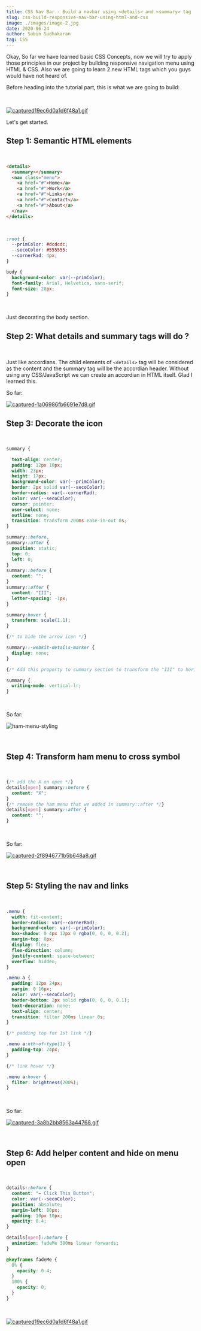 ```yaml
---
title: CSS Nav Bar - Build a navbar using <details> and <summary> tag
slug: css-build-responsive-nav-bar-using-html-and-css
image: ./images/image-2.jpg
date: 2020-06-24
author: Subin Sudhakaran
tag: CSS
---
```


<div className="posts-wrapper">

Okay, So far we have learned basic CSS Concepts, now we will try to apply those principles in our project by building responsive navigation menu using HTML & CSS.
Also we are going to learn 2 new HTML tags which you guys would have not heard of.

Before heading into the tutorial part, this is what we are going to build:

<br/>

[![captured19ec6d0a1d6f48a1.gif](https://s7.gifyu.com/images/captured19ec6d0a1d6f48a1.gif)](https://gifyu.com/image/u1vZ)

Let's get started.

## Step 1: Semantic HTML elements

<br/>

```html
<details>
  <summary></summary>
  <nav class="menu">
    <a href="#">Home</a>
    <a href="#">Work</a>
    <a href="#">Links</a>
    <a href="#">Contact</a>
    <a href="#">About</a>
  </nav>
</details>
```

<br/>

```css
:root {
  --primColor: #dcdcdc;
  --secoColor: #555555;
  --cornerRad: 4px;
}

body {
  background-color: var(--primColor);
  font-family: Arial, Helvetica, sans-serif;
  font-size: 20px;
}
```

<br/>

Just decorating the body section.

## Step 2: What details and summary tags will do ?

<br/>

Just like accordians. The child elements of ```<details>``` tag will be considered as the content and the summary tag will be the accordian header. Without using any CSS/JavaScript we can create an accordian in HTML itself. Glad I learned this.

So far:

[![captured-1a06986fb6691e7d8.gif](https://s7.gifyu.com/images/captured-1a06986fb6691e7d8.gif)](https://gifyu.com/image/u1DL)

## Step 3: Decorate the icon

<br/>

```css
summary {

  text-align: center;
  padding: 12px 10px;
  width: 23px;
  height: 17px;
  background-color: var(--primColor);
  border: 2px solid var(--secoColor);
  border-radius: var(--cornerRad);
  color: var(--secoColor);
  cursor: pointer;
  user-select: none;
  outline: none;
  transition: transform 200ms ease-in-out 0s;
}

summary::before,
summary::after {
  position: static;
  top: 0;
  left: 0;
}
summary::before {
  content: "";
}
summary::after {
  content: "III";
  letter-spacing: -1px;
}

summary:hover {
  transform: scale(1.1);
}

{/* to hide the arrow icon */}

summary::-webkit-details-marker {
  display: none;
}

{/* Add this property to summary section to transform the "III" to horizontal position */}

summary {
  writing-mode: vertical-lr;
}
```

<br/>

So far:

![ham-menu-styling](./images/ham-menu-1.PNG)

<br/>

## Step 4: Transform ham menu to cross symbol

<br/>

```css
{/* add the X on open */}
details[open] summary::before {
  content: "X";
}
{/* remove the ham menu that we added in summary::after */}
details[open] summary::after {
  content: "";
}
```

<br/>

So far:

[![captured-2f8946771b5b648a8.gif](https://s7.gifyu.com/images/captured-2f8946771b5b648a8.gif)](https://gifyu.com/image/u11g)

<br/>

## Step 5: Styling the nav and links

<br/>

```css
.menu {
  width: fit-content;
  border-radius: var(--cornerRad);
  background-color: var(--primColor);
  box-shadow: 0 4px 12px 0 rgba(0, 0, 0, 0.2);
  margin-top: 8px;
  display: flex;
  flex-direction: column;
  justify-content: space-between;
  overflow: hidden;
}

.menu a {
  padding: 12px 24px;
  margin: 0 16px;
  color: var(--secoColor);
  border-bottom: 2px solid rgba(0, 0, 0, 0.1);
  text-decoration: none;
  text-align: center;
  transition: filter 200ms linear 0s;
}

{/* padding top for 1st link */}

.menu a:nth-of-type(1) {
  padding-top: 24px;
}

{/* link hover */}

.menu a:hover {
  filter: brightness(200%);
}
```

<br/>

So far:

[![captured-3a8b2bb8563a44768.gif](https://s7.gifyu.com/images/captured-3a8b2bb8563a44768.gif)](https://gifyu.com/image/uATF)

<br/>

## Step 6: Add helper content and hide on menu open

<br/>

```css
details::before {
  content: "← Click This Button";
  color: var(--secoColor);
  position: absolute;
  margin-left: 80px;
  padding: 10px 10px;
  opacity: 0.4;
}

details[open]::before {
  animation: fadeMe 300ms linear forwards;
}

@keyframes fadeMe {
  0% {
    opacity: 0.4;
  }
  100% {
    opacity: 0;
  }
}
```

<br/>

[![captured19ec6d0a1d6f48a1.gif](https://s7.gifyu.com/images/captured19ec6d0a1d6f48a1.gif)](https://gifyu.com/image/u1vZ)

</div>